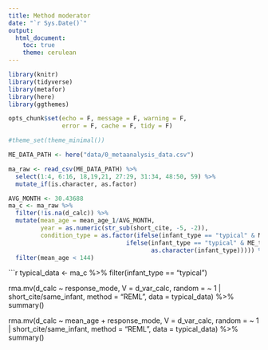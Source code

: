 ```yaml
---
title: Method moderator
date: "`r Sys.Date()`"
output:
  html_document:
    toc: true
    theme: cerulean
---
```


```r

library(knitr)
library(tidyverse)
library(metafor)
library(here)
library(ggthemes)

opts_chunk$set(echo = F, message = F, warning = F, 
               error = F, cache = F, tidy = F)

#theme_set(theme_minimal())

```

```r
ME_DATA_PATH <- here("data/0_metaanalysis_data.csv")

ma_raw <- read_csv(ME_DATA_PATH) %>%
  select(1:4, 6:16, 18,19,21, 27:29, 31:34, 48:50, 59) %>%
  mutate_if(is.character, as.factor)

AVG_MONTH <- 30.43688
ma_c <- ma_raw %>%
  filter(!is.na(d_calc)) %>%
  mutate(mean_age = mean_age_1/AVG_MONTH,
         year = as.numeric(str_sub(short_cite, -5, -2)),
         condition_type = as.factor(ifelse(infant_type == "typical" & ME_trial_type == "FN", "TFN", 
                                 ifelse(infant_type == "typical" & ME_trial_type == "NN", "TNN", 
                                        as.character(infant_type))))) %>%
  filter(mean_age < 144)
```

```r
typical_data <- ma_c %>%
  filter(infant_type == "typical")

rma.mv(d_calc ~ response_mode, V = d_var_calc,
                      random = ~ 1 | short_cite/same_infant,
                      method = "REML",
                      data = typical_data) %>%
            summary()
 
rma.mv(d_calc ~ mean_age  + response_mode, V = d_var_calc,
                      random = ~ 1 | short_cite/same_infant,
                      method = "REML",
                      data = typical_data) %>%
  summary()
     

     
     
     

